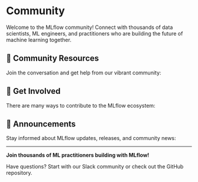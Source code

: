 
# Community

Welcome to the MLflow community! Connect with thousands of data scientists, ML engineers, and practitioners who are building the future of machine learning together.

## 🤝 Community Resources

Join the conversation and get help from our vibrant community:

<TilesGrid>
  <TileCard
    icon={Github}
    title="GitHub Repository"
    description="Explore the codebase, contribute, and report issues"
    href="https://github.com/mlflow/mlflow"
    linkText="Visit GitHub →"
  />
  <TileCard
    icon={Slack}
    title="Slack Community"
    description="Connect with MLflow users and contributors in real-time"
    href="https://mlflow.org/slack"
    linkText="Join Slack →"
  />
  <TileCard
    icon={Twitter}
    title="Twitter/X"
    description="Follow us for the latest updates and news"
    href="https://twitter.com/mlflow"
    linkText="Follow us →"
  />
  <TileCard
    icon={Linkedin}
    title="LinkedIn"
    description="Connect with us on LinkedIn for professional updates"
    href="https://www.linkedin.com/company/mlflow-org"
    linkText="Connect →"
  />
  <TileCard
    icon={HelpCircle}
    title="Stack Overflow"
    description="Get help with technical questions using the mlflow tag"
    href="https://stackoverflow.com/questions/tagged/mlflow"
    linkText="Ask questions →"
  />
</TilesGrid>

## 🚀 Get Involved

There are many ways to contribute to the MLflow ecosystem:

<TilesGrid>
  <TileCard
    icon={BookOpen}
    title="Contributing Guide"
    description="Learn how to contribute code, documentation, and more to MLflow"
    href="https://github.com/mlflow/mlflow/blob/master/CONTRIBUTING.md"
    linkText="Start contributing →"
  />
  <TileCard
    icon={Newspaper}
    title="MLflow Blog"
    description="Stay updated with the latest developments and best practices"
    href="https://mlflow.org/blog/index.html"
    linkText="Read blog →"
  />
  <TileCard
    icon={Users}
    title="Ambassador Program"
    description="Become a community leader and advocate for MLflow"
    href="https://mlflow.org/ambassadors"
    linkText="Learn more →"
  />
  <TileCard
    icon={FileText}
    title="Report Issues"
    description="Help us improve MLflow by reporting bugs or requesting features"
    href="https://github.com/mlflow/mlflow/issues/new/choose"
    linkText="Report issue →"
  />
</TilesGrid>

## 📣 Announcements

Stay informed about MLflow updates, releases, and community news:

<TilesGrid>
  <TileCard
    icon={Megaphone}
    title="Latest Releases"
    description="Check out the newest features and bug fixes in our GitHub releases"
    href="https://github.com/mlflow/mlflow/releases"
    linkText="View releases →"
  />
  <TileCard
    icon={Calendar}
    title="Community Events"
    description="Join us for office hours, webinars, and community meetups"
    href="https://www.linkedin.com/company/mlflow-org"
    linkText="See events →"
  />
</TilesGrid>

---

<div style={{ textAlign: 'center', marginTop: '3rem' }}>
  <p><strong>Join thousands of ML practitioners building with MLflow!</strong></p>
  <p>Have questions? Start with our <Link href="https://mlflow.org/slack">Slack community</Link> or check out the <Link href="https://github.com/mlflow/mlflow">GitHub repository</Link>.</p>
</div>
